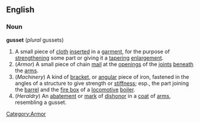 ==English==
===Noun===
'''gusset''' (''plural'' gussets)
#A small piece of [[cloth]] [[insert]]ed in a [[garment]], for the purpose of [[strengthen]]ing some part or giving it a [[taper]]ing [[enlargement]].
#(''Armor'') [[Category:Armor]] A small piece of chain [[mail]] at the [[opening]]s of the [[joint]]s [[beneath]] the [[arm]]s.
#(''Machinery'') A kind of [[bracket]], or [[angular]] piece of iron, fastened in the angles of a structure to give strength or [[stiffness]]; esp., the part joining the [[barrel]] and the [[fire box]] of a [[locomotive]] [[boiler]].
#(''Heraldry'') An [[abatement]] or [[mark]] of [[dishonor]] in a [[coat]] of [[arms]], resembling a gusset.